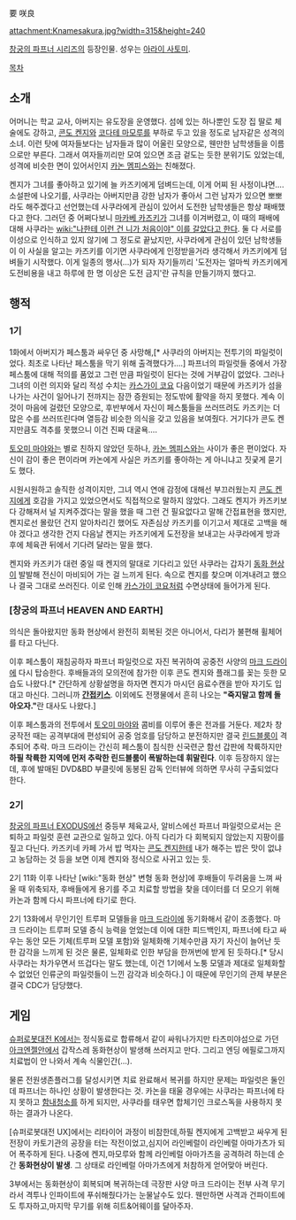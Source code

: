 要 咲良

attachment:Knamesakura.jpg?width=315&height=240

[[창궁의 파프너 시리즈]]의 등장인물. 성우는 [[아라이 사토미]].

[[목차]]
== 소개 ==
어머니는 학교 교사, 아버지는 유도장을 운영했다. 섬에 있는 하나뿐인 도장 집 딸로 체술에도 강하고, [[콘도 켄지]]와 [[코다테 마모루]]를 부하로 두고 있을 정도로 남자같은 성격의 소녀. 이런 탓에 여자들보다는 남자들과 많이 어울린 모양으로, 웬만한 남학생들을 이름으로만 부른다. 그래서 여자들끼리만 모여 있으면 조금 겉도는 듯한 분위기도 있었는데, 성격에 비슷한 면이 있어서인지 [[카논 멤피스]]와는 친해졌다.

켄지가 그녀를 좋아하고 있기에 늘 카즈키에게 덤벼드는데, 이게 어찌 된 사정이냐면…. 소설판에 나오기를, 사쿠라는 아버지만큼 강한 남자가 좋아서 그런 남자가 있으면 뽀뽀라도 해주겠다고 선언했는데 사쿠라에게 관심이 있어서 도전한 남학생들은 항상 패배했다고 한다. 그러던 중 어쩌다보니 [[마카베 카즈키]]가 그녀를 이겨버렸고, 이 때의 패배에 대해 사쿠라는 [[wiki:"나한테 이런 건 니가 처음이야" 이를 갈았다고 한다]]. 둘 다 서로를 이성으로 인식하고 있지 않기에 그 정도로 끝났지만, 사쿠라에게 관심이 있던 남학생들이 이 사실을 알고는 카즈키를 이기면 사쿠라에게 인정받을거라 생각해서 카즈키에게 덤벼들기 시작했다. 이게 일종의 행사(...)가 되자 자기들끼리 '도전자는 얼마씩 카즈키에게 도전비용을 내고 하루에 한 명 이상은 도전 금지'란 규칙을 만들기까지 했다고.

== 행적 ==
=== 1기 ===
1화에서 아버지가 페스툼과 싸우던 중 사망해,[* 사쿠라의 아버지는 전투기의 파일럿이었다. 최초로 나타난 페스툼을 막기 위해 출격했다가….] 파프너의 파일럿들 중에서 가장 페스툼에 대해 적의를 품었고 그런 만큼 파일럿이 된다는 것에 거부감이 없었다. 그러나 그녀의 이런 의지와 달리 적성 수치는 [[카스가이 코요]] 다음이었기 때문에 카즈키가 섬을 나가는 사건이 일어나기 전까지는 잠깐 증원되는 정도밖에 활약을 하지 못했다. 계속 이것이 마음에 걸렸던 모양으로, 후반부에서 자신이 페스툼들을 쓰러뜨려도 카즈키는 더 많은 수를 쓰러뜨린다며 열등감 비슷한 의식을 갖고 있음을 보여줬다. 거기다가 콘도 켄지만큼도 격추를 못했으니 이건 진짜 대굴욕….

[[토오미 마야]]와는 별로 친하지 않았던 듯하나, [[카논 멤피스]]와는 사이가 좋은 편이었다. 자신이 감이 좋은 편이라며 카논에게 사실은 카즈키를 좋아하는 게 아니냐고 짓궂게 묻기도 했다.

시원시원하고 솔직한 성격이지만, 그녀 역시 연애 감정에 대해선 부끄러웠는지 [[콘도 켄지]]에게 호감을 가지고 있었으면서도 직접적으로 말하지 않았다. 그래도 켄지가 카즈키보다 강해져서 널 지켜주겠다는 말을 했을 때 그런 건 필요없다고 말해 간접표현을 했지만, 켄지로선 몰랐던 건지 알아차리긴 했어도 자존심상 카즈키를 이기고서 제대로 고백을 해야 겠다고 생각한 건지 다음날 켄지는 카즈키에게 도전장을 보내고는 사쿠라에게 방과 후에 체육관 뒤에서 기다려 달라는 말을 했다.

켄지와 카즈키가 대련 중일 때 켄지의 말대로 기다리고 있던 사쿠라는 갑자기 [[동화 현상]]이 발발해 전신이 마비되어 가는 걸 느끼게 된다. 속으로 켄지를 찾으며 이겨내려고 했으나 결국 그대로 쓰러진다. 이로 인해 [[카스가이 코요]]처럼 수면상태에 들어가게 된다.

=== [창궁의 파프너 HEAVEN AND EARTH] ===
의식은 돌아왔지만 동화 현상에서 완전히 회복된 것은 아니어서, 다리가 불편해 휠체어를 타고 다닌다.

이후 페스툼이 재침공하자 파프너 파일럿으로 자진 복귀하여 공중전 사양의 [[마크 드라이]]에 다시 탑승한다. 후배들과의 모의전에 참가한 이후 콘도 켄지와 플래그를 꽂는 듯한 모습도 나왔다.[* 간단하게 상황설명을 하자면 켄지가 마시던 음료수캔을 받아 자기도 입 대고 마신다. 그러니까 '''[[간접키스]]'''. 이외에도 전쟁물에서 흔히 나오는 '''"죽지말고 함께 돌아오자."'''란 대사도 나왔다.]

이후 페스툼과의 전투에서 [[토오미 마야]]와 콤비를 이루어 좋은 전과를 거둔다. 제2차 창궁작전 때는 공격부대에 편성되어 공중 엄호를 담당하고 분전하지만 결국 [[린드블룸]]이 격추되어 추락. 마크 드라이는 간신히 페스툼이 침식한 신국련군 함선 갑판에 착륙하지만 '''하필 착륙한 지역에 먼저 추락한 린드블룸이 폭발하는데 휘말린다'''. 이후 등장하지 않는데, 후에 발매된 DVD&BD 부클릿에 동봉된 감독 인터뷰에 의하면 무사히 구출되었다 한다.

=== 2기 ===
[[창궁의 파프너 EXODUS]]에선 중등부 체육교사, 알비스에선 파프너 파일럿으로서는 은퇴하고 파일럿 훈련 교관으로 일하고 있다. 아직 다리가 다 회복되지 않았는지 지팡이를 짚고 다닌다. 카즈키네 카페 가서 밥 먹자는 [[콘도 켄지]]한테 내가 해주는 밥은 맛이 없냐고 농담하는 것 등을 보면 이제 켄지와 정식으로 사귀고 있는 듯.

2기 11화 이후 나타난 [wiki:"동화 현상" 변형 동화 현상]에 후배들이 두려움을 느껴 싸울 때 위축되자, 후배들에게 용기를 주고 치료할 방법을 찾을 데이터를 더 모으기 위해 카논과 함께 다시 파프너에 타기로 한다.

2기 13화에서 무인기인 트루퍼 모델들을 [[마크 드라이]]에 동기화해서 같이 조종했다. 마크 드라이는 트루퍼 모델 증식 능력을 얻었는데 이에 대한 피드백인지, 파프너에 타고 싸우는 동안 모든 기체(트루퍼 모델 포함)와 일체화해 기체수만큼 자기 자신이 늘어난 듯한 감각을 느끼게 된 것은 물론, 일체화로 인한 부담을 한꺼번에 받게 된 듯하다.[* 당시 사쿠라는 차가우면서 뜨겁다는 말도 했는데, 이건 1기에서 노퉁 모델과 제대로 일체화할 수 없었던 인류군의 파일럿들이 느낀 감각과 비슷하다.] 이 때문에 무인기의 관제 부분은 결국 CDC가 담당했다.

== 게임 ==
[[슈퍼로봇대전 K]]에서는 정식동료로 합류해서 같이 싸워나가지만 타츠미야섬으로 가던 [[아크엔젤]]안에서 갑작스레 동화현상이 발생해 쓰러지고 만다. 그리고 엔딩 에필로그까지 치료법이 안 나와서 계속 식물인간(…).

물론 전원생존플러그를 달성시키면 치료 완료해서 복귀를 하지만 문제는 파일럿은 둘인데 파프너는 하나인 상황이 발생한다는 것. 카논을 태울 경우에는 사쿠라는 파프너에 타지 못하고 [[함내청소]]를 하게 되지만, 사쿠라를 태우면 합체기인 크로스독을 사용하지 못하는 결과가 나온다.

[슈퍼로봇대전 UX]에서는 리타이어 과정이 비참한데,하필 켄지에게 고백받고 싸우게 된 전장이 카토기관의 공장을 터는 작전이었고,심지어 라인베럴이 라인베럴 아마가츠가 되어 폭주하게 된다. 나중에 켄지,마모루와 함께 라인베럴 아마가츠을 공격하려 하는데 순간 '''동화현상이 발생'''. 그 상태로 라인베럴 아마가츠에게 처참하게 얻어맞아 버린다.

3부에서는 동화현상이 회복되며 복귀하는데 극장판 사양 마크 드라이는 전부 사격 무기라서 격투나 인파이트에 푸쉬해줬다가는 눈물날수도 있다. 웬만하면 사격과 건파이트에도 투자하고,마지막 무기를 위해 히트&어웨이를 달아주자.
